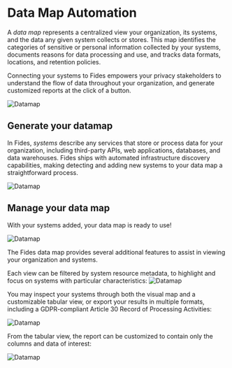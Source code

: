 # Data Map Automation

A _data map_ represents a centralized view your organization, its systems, and the data any given system collects or stores. This map identifies the categories of sensitive or personal information collected by your systems, documents reasons for data processing and use, and tracks data formats, locations, and retention policies. 

Connecting your systems to Fides empowers your privacy stakeholders to understand the flow of data throughout your organization, and generate customized reports at the click of a button.

![Datamap](../../../public/assets/img/enterprise/datamap_overview.png)

## Generate your datamap

In Fides, _systems_ describe any services that store or process data for your organization, including third-party APIs, web applications, databases, and data warehouses. Fides ships with automated infrastructure discovery capabilities, making detecting and adding new systems to your data map a straightforward process.

![Datamap](../../../public/assets/img/enterprise/datamap_generate.png)

## Manage your data map

With your systems added, your data map is ready to use! 

![Datamap](../../../public/assets/img/enterprise/datamap_overview.png)

The Fides data map provides several additional features to assist in viewing your organization and systems. 

Each view can be filtered by system resource metadata, to highlight and focus on systems with particular characteristics:
![Datamap](../../../public/assets/img/enterprise/datamap_filter.png)

You may inspect your systems through both the visual map and a customizable tabular view, or export your results in multiple formats, including a GDPR-compliant Article 30 Record of Processing Activities: 

![Datamap](../../../public/assets/img/enterprise/datamap_report.png)

From the tabular view, the report can be customized to contain only the columns and data of interest:

![Datamap](../../../public/assets/img/enterprise/datamap_settings.png)

